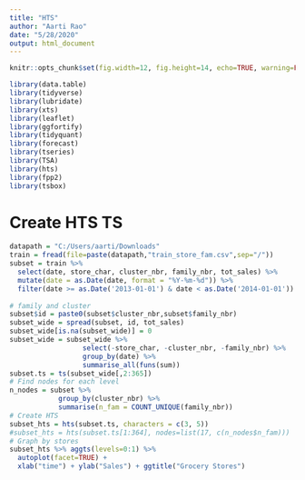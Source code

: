 ---
title: "HTS"
author: "Aarti Rao"
date: "5/28/2020"
output: html_document
---


```{r setup, include=FALSE}
knitr::opts_chunk$set(fig.width=12, fig.height=14, echo=TRUE, warning=FALSE, message=FALSE, fig.keep = 'all')
```

```{r}
library(data.table)
library(tidyverse)
library(lubridate)
library(xts)
library(leaflet)
library(ggfortify)
library(tidyquant)
library(forecast)
library(tseries)
library(TSA)
library(hts)
library(fpp2)
library(tsbox)
```


# Create HTS TS
```{r}
datapath = "C:/Users/aarti/Downloads"
train = fread(file=paste(datapath,"train_store_fam.csv",sep="/"))
subset = train %>% 
  select(date, store_char, cluster_nbr, family_nbr, tot_sales) %>%
  mutate(date = as.Date(date, format = "%Y-%m-%d")) %>%
  filter(date >= as.Date('2013-01-01') & date < as.Date('2014-01-01'))
  
# family and cluster
subset$id = paste0(subset$cluster_nbr,subset$family_nbr)
subset_wide = spread(subset, id, tot_sales)
subset_wide[is.na(subset_wide)] = 0
subset_wide = subset_wide %>%
                  select(-store_char, -cluster_nbr, -family_nbr) %>%
                  group_by(date) %>%
                  summarise_all(funs(sum))
subset.ts = ts(subset_wide[,2:365]) 
# Find nodes for each level
n_nodes = subset %>%
            group_by(cluster_nbr) %>%
            summarise(n_fam = COUNT_UNIQUE(family_nbr))
# Create HTS
subset_hts = hts(subset.ts, characters = c(3, 5))
#subset_hts = hts(subset.ts[1:364], nodes=list(17, c(n_nodes$n_fam)))
# Graph by stores
subset_hts %>% aggts(levels=0:1) %>%
  autoplot(facet=TRUE) +
  xlab("time") + ylab("Sales") + ggtitle("Grocery Stores")
```